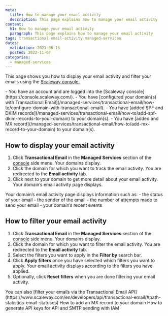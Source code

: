 ```yaml
---
meta:
  title: How to manage your email activity
  description: This page explains how to manage your email activity
content:
  h1: How to manage your email activity
  paragraph: This page explains how to manage your email activity
tags: transactional email-activity managed-services 
dates:
  validation: 2023-06-16
  posted: 2022-11-07
categories:
  - managed-services
---
```


This page shows you how to display your email activity and filter your emails using the [Scaleway console.](https://console.scaleway.com/)

<Macro id="iam-requirements" />
 
<Message type="requirement">
  - You have an account and are logged into the [Scaleway console](https://console.scaleway.com/).
  - You have [configured your domain(s) with Transactional Email](/managed-services/transactional-email/how-to/configure-domain-with-transactional-email).
  - You have [added SPF and DKIM records](/managed-services/transactional-email/how-to/add-spf-dkim-records-to-your-domain) to your domain(s).
  - You have [added and MX record](/managed-services/transactional-email/how-to/add-mx-record-to-your-domain) to your domain(s).
</Message>

## How to display your email activity

1. Click **Transactional Email** in the **Managed Services** section of the [console](https://console.scaleway.com/) side menu. Your domains display.
2. Click the domain for which you want to track the email activity. You are redirected to the **Email activity** tab.
3. Click <Icon name="seeMore" /> next to your domain to get more detail about your email activity. Your domain’s email activity page displays.

<Message type="note">
 Your domain’s email activity page displays information such as:
 - the status of your email
 - the sender of the email
 - the number of attempts made to send your email
 - your domain’s recent events
</Message>

## How to filter your email activity

1. Click **Transactional Email** in the **Managed Services** section of the [console](https://console.scaleway.com/) side menu. Your domains display.
2. Click the domain for which you want to filter the email activity. You are redirected to the **Email activity** tab.
3. Select the filters you want to apply in the **Filter by** search bar.
    <Lightbox src="scaleway_filter_email_activity.webp" alt="" />
4. Click **Apply filters** once you have selected which filters you want to apply. Your email activity displays according to the filters you have applied.
5. Optionally, click **Reset filters** when you are done filtering your email activity.

<Message type="note">
You can also [filter your emails via the Transactional Email API](https://www.scaleway.com/en/developers/api/transactional-email/#path-statistics-email-statuses)
</Message>


<Navigation title="See Also">
  <PreviousButton to="/managed-services/transactional-email/how-to/add-mx-record-to-your-domain/">How to add an MX record to your domain</PreviousButton>
  <NextButton to="/managed-services/transactional-email/how-to/generate-api-keys-for-tem-with-iam/">How to generate API keys for API and SMTP sending with IAM</NextButton>
</Navigation>
